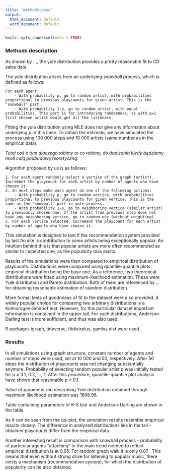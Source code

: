 ```yaml
---
title: "methods_desc"
output:
  html_document: default
  word_document: default
---
```


```r
knitr::opts_chunk$set(echo = TRUE)
```

### Methods description
As shown by ..., the yule distribution provides a pretty reasonable fit to CD sales data. 

The yule distribution arises from an underlying *snowball* process, which is defined as follows:

```
For each agent:
    - With probability p, go to random artist, with probabilities proportional to previous playcounts for given artist. This is the "snowball" part.
    - With probability 1-p, go to random artist, with equal probabilities. This part is for introducing randomness, as with p=1 first chosen artist would get all the listeners.
```

Fitting the yule distribution using MLE does not give any information about underlying p in this case. To obtain the estimate, we have simulated the process using 100 000 steps and 10 000 artists (same number as in the empirical data). 

*Tutaj coś o tym dlaczego robimy to co robimy, do dopisania kiedy będziemy mieli całą podbudowę teoretyczną.*

Algorithm proposed by us is as follows:

```
1. For each agent randomly select a vertice of the graph (artist). Increment the playcount for each artist by number of agents who have chosen it.
2. In next steps make each agent do one of the following actions:
    - With probability p, go to random vertice, with probabilities proportional to previous playcounts for given vertice. This is the same as the "snowball" part in yule process.
    - With probability 1-p, go to neighboring vertice (similar artist) to previously chosen one. If the artist from previous step does not have any neighboring vertice, go to random one (without weighting).
3. For each vertice selected, increment the playcount for each artist by number of agents who have chosen it.
```

This simulation is designed to test if the recommendation system provided by last.fm site is contribution to some artists being exceptionally popular. An intuition behind this is that popular artists are more often recommended as similar to inspected one, as the popularity bias exists.

Results of the simulations were then compared to empirical distribution of playcounts. Distributions were compared using quantile-quantile plots, empirical distribution being the base one. As a reference, two theoretical distributions were fitted using maximum-likelihood estimation. These were Yule distribution and Pareto distribution. Both of them are referenced by ... for obtaining reasonable estimation of stardom distribution.

More formal tests of goodnness of fit to the dataset were also provided. A widely popular choice for comparing two arbitrary distributions is a Kolmorogov-Smirnof test. However, for this particular dataset important information is contained in the upper tail. For such distributions, Anderson-Darling test is more sufficient, and thus was also used.


R packages igraph, tidyverse, fitdistrplus, gamlss.dist were used.

### Results

In all simulations using graph structure, constant number of agents and number of steps were used, set at 10 000 and 50, respectively. After 50 steps the distribution of playcounts was not changing substantially anymore. Probability of selecting random popular artist *p* was initially tested for p = 0.1, 0.2, ..., 1. After this procedure, quantile-quantile plot analysis have shown that reasonable p < 0.1.

Value of parameter *mu* describing Yule distribution obtained through maximum likelihood estimation was 1898.96. 

Table containing parameters of K-S test and Anderson-Darling are shown in the table. 

As it can be seen from the qq-plot, the simulation results resemble empirical results closely. The difference in analyzed distributions lies in the tail - obtained playcounts differ from the empirical data. 

Another interesting result is comparison with snowball process - probability of particular agents "attaching" to the main trend needed to reflect empirical distribution is at 0.95. For random graph walk it is only 0.07 . This means that even without strong drive for listening to popular music, there exists a mechanism (recommendation system), for which the distribution of popularity can be also obtained.







